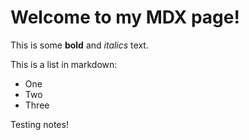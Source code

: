 
# Welcome to my MDX page!

This is some **bold** and _italics_ text.

This is a list in markdown:

-   One
-   Two
-   Three

<Note type="error"> Testing notes! </Note>